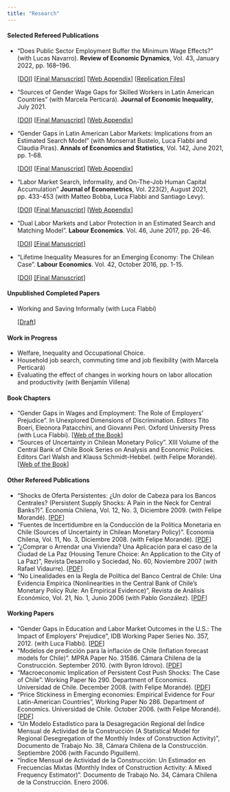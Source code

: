 ```yaml
---
title: "Research"
---
```


#### Selected Refereed Publications

- "Does Public Sector Employment Buffer the Minimum Wage Effects?" (with Lucas Navarro). **Review of Economic Dynamics**, Vol. 43, January 2022, pp. 168–196. 

    [[DOI](https://doi.org/10.1016/j.red.2021.02.004)] [[Final Manuscript](/pdf/Navarro_Tejada_RED_2022.pdf)] [[Web Appendix](/pdf/Navarro_Tejada_RED_2022_Appendix.pdf)] [[Replication Files](https://ideas.repec.org/c/red/ccodes/20-43.html)]

- "Sources of Gender Wage Gaps for Skilled Workers in Latin American Countries" (with Marcela Perticará). **Journal of Economic Inequality**, July 2021. 

    [[DOI](https://link.springer.com/10.1007/s10888-021-09500-y)] [[Final Manuscript](https://rdcu.be/cpQzV)] [[Web Appendix](/pdf/Perticara_Tejada_GGLA_2021_appendix.pdf)]

- "Gender Gaps in Latin American Labor Markets: Implications from an Estimated Search Model" (with Monserrat Bustelo, Luca Flabbi and Claudia Piras). **Annals of Economics and Statistics**, Vol. 142, June 2021, pp. 1-68. 

    [[DOI](https://doi.org/10.15609/annaeconstat2009.142.0111)] [[Final Manuscript](/pdf/TPFBpaper2021.pdf)] [[Web Appendix](/pdf/TPFBpaper2021_appendix.pdf)]

- "Labor Market Search, Informality, and On-The-Job Human Capital Accumulation" **Journal of Econometrics**, Vol. 223(2), August 2021, pp. 433-453 (with Matteo Bobba, Luca Flabbi and Santiago Levy). 

    [[DOI](https://doi.org/10.1016/j.jeconom.2019.05.026)] [[Final Manuscript](/pdf/Bobba_Flabbi_Levy_Tejada_JE_2021.pdf)] [[Web Appendix](/pdf/Bobba_Flabbi_Levy_Tejada_WebAppendix.pdf)]

- "Dual Labor Markets and Labor Protection in an Estimated Search and Matching Model". **Labour Economics**. Vol. 46, June 2017, pp. 26-46. 

    [[DOI](https://doi.org/10.1016/j.labeco.2017.03.002)] [[Final Manuscript]](/pdf/Tejada_LE_2017.pdf)

- "Lifetime Inequality Measures for an Emerging Economy: The Chilean Case". **Labour Economics**. Vol. 42, October 2016, pp. 1-15. 

    [[DOI](https://doi.org/10.1016/j.labeco.2016.06.002)] [[Final Manuscript]](/pdf/Tejada_LE_2016.pdf)

#### Unpublished Completed Papers

- Working and Saving Informally (with Luca Flabbi) 

    [[Draft](/pdf/Flabbi_Tejada_wsi_2022.pdf)] 

#### Work in Progress

- Welfare, Inequality and Occupational Choice.
- Household job search, commuting time and job flexibility (with Marcela Perticará)
- Evaluating the effect of changes in working hours on labor allocation and productivity (with Benjamín Villena)

#### Book Chapters

- "Gender Gaps in Wages and Employment: The Role of Employers’ Prejudice". In Unexplored Dimensions of Discrimination. Editors Tito Boeri, Eleonora Patacchini, and Giovanni Peri. Oxford University Press (with Luca Flabbi). [[Web of the Book](https://global.oup.com/academic/product/unexplored-dimensions-of-discrimination-9780198729853?q=Boeri&lang=en&cc=cl)]
- "Sources of Uncertainty in Chilean Monetary Policy". XIII Volume of the Central Bank of Chile Book Series on Analysis and Economic Policies. Editors Carl Walsh and Klauss Schmidt-Hebbel. (with Felipe Morandé). [[Web of the Book](https://www.bcentral.cl/en/web/central-bank-of-chile/-/volume-13-monetary-policy-under-uncertainty-and-learni-1)]

#### Other Refereed Publications

- "Shocks de Oferta Persistentes: ¿Un dolor de Cabeza para los Bancos Centrales? (Persistent Supply Shocks: A Pain in the Neck for Central Banks?)". Economía Chilena, Vol. 12, No. 3, Diciembre 2009. (with Felipe Morandé). [[PDF](https://www.bcentral.cl/en/web/guest/-/economia-chilena-volumen-12-n-3-diciembre-2009)]
- "Fuentes de Incertidumbre en la Conducción de la Política Monetaria en Chile (Sources of Uncertainty in Chilean Monetary Policy)". Economía Chilena, Vol. 11, No. 3, Diciembre 2008. (with Felipe Morandé). [[PDF](https://www.bcentral.cl/en/web/guest/-/economia-chilena-volumen-11-n-3-diciembre-20-1)]
- "¿Comprar o Arrendar una Vivienda? Una Aplicación para el caso de la Ciudad de La Paz (Housing Tenure Choice: An Application to the City of La Paz)", Revista Desarrollo y Sociedad, No. 60, Noviembre 2007 (with Rafael Vidaurre). [[PDF](https://economia.uniandes.edu.co/images/archivos/pdfs/Articulos_Revista_Desarrollo_y_Sociedad/Articulo60_7.pdf)]
- "No Linealidades en la Regla de Política del Banco Central de Chile: Una Evidencia Empírica (Nonlinearities in the Central Bank of Chile’s Monetary Policy Rule: An Empirical Evidence)", Revista de Análisis Económico, Vol. 21, No. 1, Junio 2006 (with Pablo González). [[PDF](http://www.rae-ear.org/index.php/rae/article/view/55/107)]

#### Working Papers

- "Gender Gaps in Education and Labor Market Outcomes in the U.S.: The Impact of Employers’ Prejudice", IDB Working Paper Series No. 357, 2012. (with Luca Flabbi). [[PDF](https://publications.iadb.org/handle/11319/4205)]
- "Modelos de predicción para la inflación de Chile (Inflation forecast models for Chile)". MPRA Paper No. 31586. Cámara Chilena de la Construcción. September 2010. (with Byron Idrovo). [[PDF](http://mpra.ub.uni-muenchen.de/31586/1/MPRA_paper_31586.pdf)]
- "Macroeconomic Implication of Persistent Cost Push Shocks: The Case of Chile". Working Paper No 290. Department of Economics. Universidad de Chile. December 2008. (with Felipe Morandé). [[PDF](http://www.econ.uchile.cl/uploads/publicacion/1de450f9-433c-42c6-ae67-2ef14c40a9df.pdf)]
- "Price Stickiness in Emerging economies: Empirical Evidence for Four Latin-American Countries", Working Paper No 286. Department of Economics. Universidad de Chile. October 2006. (with Felipe Morandé). [[PDF](http://www.econ.uchile.cl/uploads/publicacion/7f32e23f-1e96-4769-b9bb-c7a0df7eda82.pdf)]
- "Un Modelo Estadístico para la Desagregación Regional del Índice Mensual de Actividad de la Construcción (A Statistical Model for Regional Desegregation of the Monthly Index of Construction Activity)", Documento de Trabajo No. 38, Cámara Chilena de la Construcción. Septiembre 2006 (with Facundo Piguillem).
- "Índice Mensual de Actividad de la Construcción: Un Estimador en Frecuencias Mixtas (Monthly Index of Construction Activity: A Mixed Frequency Estimator)". Documento de Trabajo No. 34, Cámara Chilena de la Construcción. Enero 2006.

